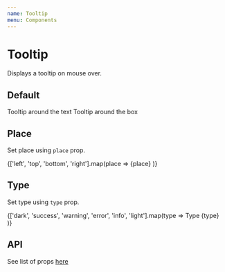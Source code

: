```yaml
---
name: Tooltip
menu: Components
---
```



# Tooltip

Displays a tooltip on mouse over.

## Default

<Playground>
  <Box display="flex" justifyContent="space-evenly">
    <Box borderRadius={20} border="2px solid #333" p={4} width="max-content">
      <Tooltip tooltip="tooltip">Tooltip around the text</Tooltip>
    </Box>
    <Tooltip tooltip="tooltip">
      <Box borderRadius={20} border="2px solid #333" p={4} width="max-content">
        Tooltip around the box
      </Box>
    </Tooltip>
  </Box>
</Playground>

## Place

Set place using `place` prop. 

<Playground>
  <Box display="flex" justifyContent="space-evenly">
    {['left', 'top', 'bottom', 'right'].map(place => 
      <Box key={place} p={2}>
        <Tooltip tooltip="tooltip" place={place}>{place}</Tooltip>
      </Box>
    )}
  </Box>
</Playground>

## Type

Set type using `type` prop. 

<Playground>
  <Box display="flex" justifyContent="space-between">
    {['dark', 'success', 'warning', 'error', 'info', 'light'].map(type => 
      <Box key={type} p={2}>
        <Tooltip tooltip="tooltip" type={type}>Type {type}</Tooltip>
      </Box>
    )}
  </Box>
</Playground>

## API

See list of props [here](https://github.com/wwayne/react-tooltip)

